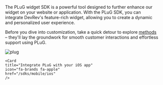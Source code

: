 The PLuG widget SDK is a powerful tool designed to further enhance our widget on your website or application. With the PLuG SDK, you can integrate DevRev's feature-rich widget, allowing you to create a dynamic and personalized user experience.

Before you dive into customization, take a quick detour to explore [methods](./methods) –  they'll lay the groundwork for smooth customer interactions and effortless support using PLuG.

![plug](../../img/plug.gif)

<Cards>
    <Card
    title="Integrate PLuG with your Android app"
    icon="fa-brands fa-android"
    href="/sdks/mobile/android"
    />

    <Card
    title="Integrate PLuG with your iOS app"
    icon="fa-brands fa-apple"
    href="/sdks/mobile/ios"
    />

  <Card
    title="Integrate PLuG with your React Native app"
    icon="fa-brands fa-reactnative"
    href="/sdks/mobile/react-native"
    />

</Cards>
